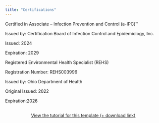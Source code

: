 ---
title: "Certifications"
---

Certified in Associate – Infection Prevention and Control (a-IPC)™

Issued by: Certification Board of Infection Control and Epidemiology, Inc.

Issued: 2024

Expiration: 2029

Registered Environmental Health Specialist (REHS)

Registration Number: REHS003996

Issued by: Ohio Department of Health 

Original Issued: 2022

Expiration:2026


```{=html}
<div  style="margin: 30px; text-align: center;">
<a class="btn btn-primary" href="https://www.marvinschmitt.com/blog/website-tutorial-quarto/" role="button" target="_blank" style="padding: 15px 30px;">View the tutorial for this template (+ download link)</a>
</div>
```
